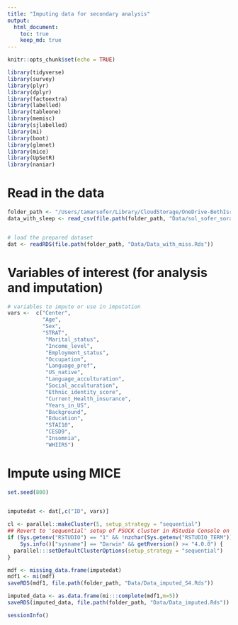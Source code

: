 ```yaml
---
title: "Imputing data for secondary analysis"
output: 
  html_document:
    toc: true
    keep_md: true
---
```


```r
knitr::opts_chunk$set(echo = TRUE)
```

```r
library(tidyverse)
library(survey)
library(plyr)
library(dplyr)
library(factoextra)
library(labelled)
library(tableone)
library(memisc)
library(sjlabelled)
library(mi)
library(boot)
library(glmnet)
library(mice)
library(UpSetR)
library(naniar)
```

# Read in the data

```r
folder_path <- "/Users/tamarsofer/Library/CloudStorage/OneDrive-BethIsraelLaheyHealth/Ongoing_papers/2022_gendered_indices/"
data_with_sleep <- read_csv(file.path(folder_path, "Data/sol_sofer_sorajja_joon_covariates_20220810.csv"))


# load the prepared dataset
dat <- readRDS(file.path(folder_path, "Data/Data_with_miss.Rds"))

```

# Variables of interest (for analysis and imputation)
```r
# variables to impute or use in imputation
vars <-  c("Center", 
           "Age", 
           "Sex",
           "STRAT",
            "Marital_status",
            "Income_level",
            "Employment_status",
            "Occupation",
            "Language_pref",
            "US_native",
            "Language_acculturation",
            "Social_acculturation",
            "Ethnic_identity_score", 
            "Current_Health_insurance", 
            "Years_in_US",
            "Background", 
            "Education",
            "STAI10",
            "CESD9",
            "Insomnia", 
            "WHIIRS")
```
# Impute using MICE
```r
set.seed(800)

  
imputedat <- dat[,c("ID", vars)]

cl <- parallel::makeCluster(5, setup_strategy = "sequential")
## Revert to 'sequential' setup of PSOCK cluster in RStudio Console on macOS and R 4.0.0
if (Sys.getenv("RSTUDIO") == "1" && !nzchar(Sys.getenv("RSTUDIO_TERM")) &&
    Sys.info()["sysname"] == "Darwin" && getRversion() >= "4.0.0") {
  parallel:::setDefaultClusterOptions(setup_strategy = "sequential")
}

mdf <- missing_data.frame(imputedat)
mdf1 <- mi(mdf)
saveRDS(mdf1, file.path(folder_path, "Data/Data_imputed_S4.Rds"))

imputed_data <- as.data.frame(mi:::complete(mdf1,m=5))
saveRDS(imputed_data, file.path(folder_path, "Data/Data_imputed.Rds"))


```






```r
sessionInfo()
```